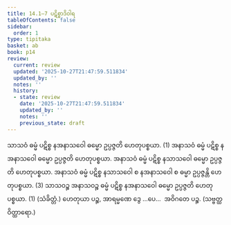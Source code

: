 ```yaml
---
title: 14.1–7 ပဋိစ္စာဒိဝါရ
tableOfContents: false
sidebar:
  order: 1
type: tipitaka
basket: ab
book: p14
review:
  current: review
  updated: '2025-10-27T21:47:59.511834'
  updated_by: ''
  notes: ''
  history:
  - state: review
    date: '2025-10-27T21:47:59.511834'
    updated_by: ''
    notes: ''
    previous_state: draft
---
```



<ReviewStatus review={frontmatter.review} showDetails={true} />

<HypothesisAnnotation frontmatter={frontmatter} />

<DynamicBreadcrumb />

<Division number="17" book="p14" e="ch" v="40" p="203">

<Paragraph number="56" book="p14">
သာသဝံ ဓမ္မံ ပဋိစ္စ နအနာသဝေါ ဓမ္မော ဥပ္ပဇ္ဇတိ ဟေတုပစ္စယာ. (1)
</Paragraph>

<Paragraph number="57" book="p14">
အနာသဝံ ဓမ္မံ ပဋိစ္စ နအနာသဝေါ ဓမ္မော ဥပ္ပဇ္ဇတိ ဟေတုပစ္စယာ. အနာသဝံ ဓမ္မံ ပဋိစ္စ နသာသဝေါ ဓမ္မော ဥပ္ပဇ္ဇတိ ဟေတုပစ္စယာ. အနာသဝံ ဓမ္မံ ပဋိစ္စ နသာသဝေါ စ နအနာသဝေါ စ ဓမ္မာ ဥပ္ပဇ္ဇန္တိ ဟေတုပစ္စယာ. (3)
</Paragraph>

<Paragraph number="58" book="p14">
သာသဝဉ္စ အနာသဝဉ္စ ဓမ္မံ ပဋိစ္စ နအနာသဝေါ ဓမ္မော ဥပ္ပဇ္ဇတိ ဟေတုပစ္စယာ. (1) (သံခိတ္တံ.)
</Paragraph>

<Paragraph number="59" book="p14">
ဟေတုယာ ပဉ္စ, အာရမ္မဏေ ဒွေ …ပေ…  အဝိဂတေ ပဉ္စ. (သဗ္ဗတ္ထ ဝိတ္ထာရော.)
</Paragraph>
</Division>